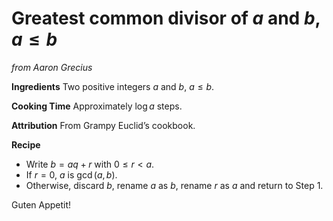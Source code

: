 # Greatest common divisor of $a$ and $b$, $a\leq b$
_from Aaron Grecius_

**Ingredients** Two positive integers $a$ and $b$, $a\leq b$.

**Cooking Time** Approximately $\log a$ steps.

**Attribution** From Grampy Euclid's cookbook.

**Recipe**

- Write $b=aq+r$ with $0\leq r<a$.
- If $r=0$, $a$ is $\gcd(a,b)$.
- Otherwise, discard $b$, rename $a$ as $b$, rename $r$ as $a$ and return to Step 1.

Guten Appetit!
